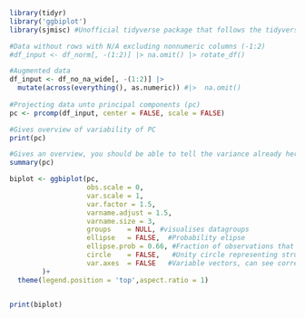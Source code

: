 ```r
library(tidyr)
library('ggbiplot')
library(sjmisc) #Unofficial tidyverse package that follows the tidyverse syntax

#Data without rows with N/A excluding nonnumeric columns (-1:2)
#df_input <- df_norm[, -(1:2)] |> na.omit() |> rotate_df()

#Augmented data
df_input <- df_no_na_wide[, -(1:2)] |> 
  mutate(across(everything(), as.numeric)) #|>  na.omit() 
  
#Projecting data unto principal components (pc)
pc <- prcomp(df_input, center = FALSE, scale = FALSE)

#Gives overview of variability of PC
print(pc)

#Gives an overview, you should be able to tell the variance already here even without the plot.
summary(pc)

biplot <- ggbiplot(pc,
                   obs.scale = 0,
                   var.scale = 1,
                   var.factor = 1.5,
                   varname.adjust = 1.5,
                   varname.size = 3,
                   groups    = NULL, #visualises datagroups
                   ellipse   = FALSE,  #Probability elipse
                   ellipse.prob = 0.66, #Fraction of observations that should be in ellipse
                   circle    = FALSE,   #Unity circle representing structure correlation in variables
                   var.axes  = FALSE   #Variable vectors, can see correlation from if they're grouped
        )+
  theme(legend.position = 'top',aspect.ratio = 1)


print(biplot)
```
